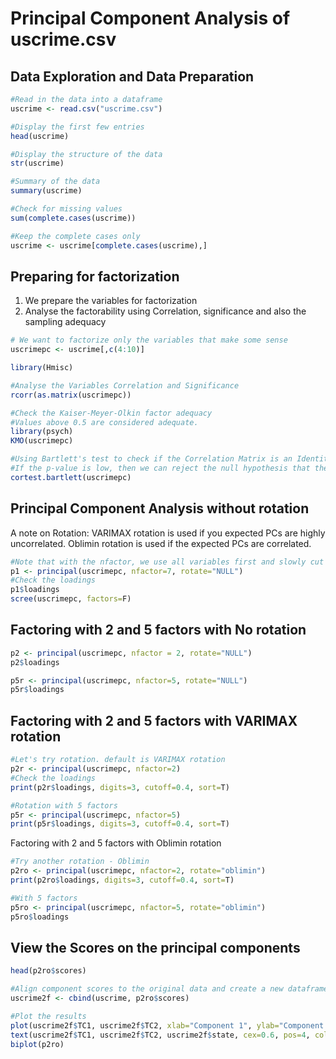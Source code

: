 Principal Component Analysis of uscrime.csv
========================================================

Data Exploration and Data Preparation
-----
```r
#Read in the data into a dataframe
uscrime <- read.csv("uscrime.csv")

#Display the first few entries
head(uscrime)

#Display the structure of the data
str(uscrime)

#Summary of the data
summary(uscrime)

#Check for missing values
sum(complete.cases(uscrime))

#Keep the complete cases only
uscrime <- uscrime[complete.cases(uscrime),]

```

Preparing for factorization
---------
1. We prepare the variables for factorization
2. Analyse the factorability using Correlation, significance and also the sampling adequacy

```r
# We want to factorize only the variables that make some sense
uscrimepc <- uscrime[,c(4:10)]

library(Hmisc)

#Analyse the Variables Correlation and Significance
rcorr(as.matrix(uscrimepc))

#Check the Kaiser-Meyer-Olkin factor adequacy
#Values above 0.5 are considered adequate.
library(psych)
KMO(uscrimepc)

#Using Bartlett's test to check if the Correlation Matrix is an Identity matrix.
#If the p-value is low, then we can reject the null hypothesis that the Correlation Matrix is an Identity matrix.
cortest.bartlett(uscrimepc)
```

Principal Component Analysis without rotation
-----------------
A note on Rotation: VARIMAX rotation is used if you expected PCs are highly uncorrelated. Oblimin rotation is used if the expected PCs are correlated.

```r
#Note that with the nfactor, we use all variables first and slowly cut down the variables for use.
p1 <- principal(uscrimepc, nfactor=7, rotate="NULL")
#Check the loadings
p1$loadings
scree(uscrimepc, factors=F)
```

Factoring with 2 and 5 factors with No rotation
--------------
```r
p2 <- principal(uscrimepc, nfactor = 2, rotate="NULL")
p2$loadings

p5r <- principal(uscrimepc, nfactor=5, rotate="NULL")
p5r$loadings
```

Factoring with 2 and 5 factors with VARIMAX rotation
-----------------
```r
#Let's try rotation. default is VARIMAX rotation
p2r <- principal(uscrimepc, nfactor=2)
#Check the loadings
print(p2r$loadings, digits=3, cutoff=0.4, sort=T)

#Rotation with 5 factors
p5r <- principal(uscrimepc, nfactor=5)
print(p5r$loadings, digits=3, cutoff=0.4, sort=T)
```

Factoring with 2 and 5 factors with Oblimin rotation
```r
#Try another rotation - Oblimin
p2ro <- principal(uscrimepc, nfactor=2, rotate="oblimin")
print(p2ro$loadings, digits=3, cutoff=0.4, sort=T)

#With 5 factors
p5ro <- principal(uscrimepc, nfactor=5, rotate="oblimin")
p5ro$loadings
```

View the Scores on the principal components
----------
```r
head(p2ro$scores)

#Align component scores to the original data and create a new dataframe
uscrime2f <- cbind(uscrime, p2ro$scores)

#Plot the results
plot(uscrime2f$TC1, uscrime2f$TC2, xlab="Component 1", ylab="Component 2", pch=18, col=c("blue", "red", "green", "yellow")[uscrime2f$reg])
text(uscrime2f$TC1, uscrime2f$TC2, uscrime2f$state, cex=0.6, pos=4, col="black")
biplot(p2ro)
```